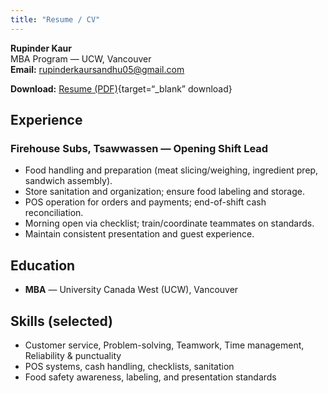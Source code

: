 ```yaml
---
title: "Resume / CV"
---
```


**Rupinder Kaur**  
MBA Program — UCW, Vancouver  
**Email:** <rupinderkaursandhu05@gmail.com>

::: {.callout-note}
**Download:** [Resume (PDF)](assets/pdf/rupinder_kaur_resume.pdf){target="_blank" download}
:::

## Experience
### Firehouse Subs, Tsawwassen — Opening Shift Lead
- Food handling and preparation (meat slicing/weighing, ingredient prep, sandwich assembly).
- Store sanitation and organization; ensure food labeling and storage.
- POS operation for orders and payments; end-of-shift cash reconciliation.
- Morning open via checklist; train/coordinate teammates on standards.
- Maintain consistent presentation and guest experience.

## Education
- **MBA** — University Canada West (UCW), Vancouver

## Skills (selected)
- Customer service, Problem-solving, Teamwork, Time management, Reliability & punctuality  
- POS systems, cash handling, checklists, sanitation  
- Food safety awareness, labeling, and presentation standards
